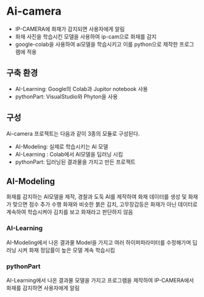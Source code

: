 
# Ai-camera

- IP-CAMERA에 화재가 감지되면 사용자에게 알림
- 화재 사진을 학습시킨 모델을 사용하여 ip-cam으로 화재를 감지
- google-colab을 사용하여 ai모델을 학습시키고 이를 python으로 제작한 프로그램에 적용

## 구축 환경

- AI-Learning: Google의 Colab과 Jupitor notebook 사용
- pythonPart: VisualStudio와 Phyton을 사용

## 구성

Ai-camera 프로젝트는 다음과 같이 3종의 모듈로 구성된다.

- AI-Modeling: 실제로 학습시키는 AI 모델
- AI-Learning : Colab에서 AI모델을 딥러닝 시킴
- pythonPart: 딥러닝된 결과물을 가지고 만든 프로젝트

## AI-Modeling

화재를 감지하는 AI모델을 제작, 경찰과 도둑 AI를 제작하여 화재 데이터를 생성 및 화재가 맞으면 점수 추가 수행
화재와 비슷한 붉은 김치, 고무장갑등은 화재가 아닌 데이터로 계속하여 학습시켜야 김치를 보고 화재라고 판단하지 않음

### AI-Learning

AI-Modeling에서 나온 결과물 Model을 가지고 여러 하이퍼파라미터를 수정해가며 딥러닝 시켜 화재 정답률이 높은 모델 계속 학습시킴

### pythonPart

AI-Learning에서 나온 결과물 모델을 가지고 프로그램을 제작하여 IP-CAMERA에서 화재를 감지하면 사용자에게 알림
